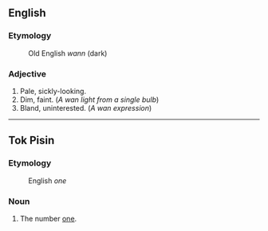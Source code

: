==English==

===Etymology===
: Old English ''wann'' (dark)

===Adjective===

# Pale, sickly-looking.
# Dim, faint.  (''A wan light from a single bulb'')
# Bland, uninterested.  (''A wan expression'')

----
==Tok Pisin==

===Etymology===
: English ''one''

===Noun===

# The number [[one]].